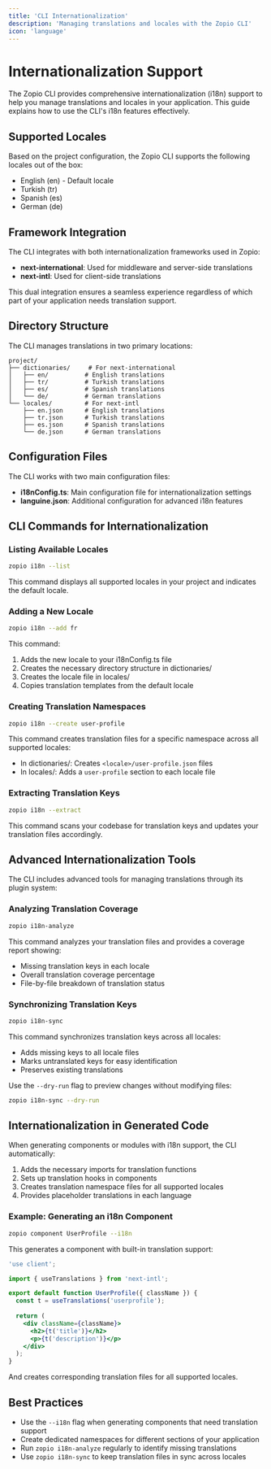 ```yaml
---
title: 'CLI Internationalization'
description: 'Managing translations and locales with the Zopio CLI'
icon: 'language'
---
```


# Internationalization Support

The Zopio CLI provides comprehensive internationalization (i18n) support to help you manage translations and locales in your application. This guide explains how to use the CLI's i18n features effectively.

## Supported Locales

Based on the project configuration, the Zopio CLI supports the following locales out of the box:

- English (en) - Default locale
- Turkish (tr)
- Spanish (es)
- German (de)

## Framework Integration

The CLI integrates with both internationalization frameworks used in Zopio:

- **next-international**: Used for middleware and server-side translations
- **next-intl**: Used for client-side translations

This dual integration ensures a seamless experience regardless of which part of your application needs translation support.

## Directory Structure

The CLI manages translations in two primary locations:

```
project/
├── dictionaries/     # For next-international
│   ├── en/          # English translations
│   ├── tr/          # Turkish translations
│   ├── es/          # Spanish translations
│   └── de/          # German translations
└── locales/         # For next-intl
    ├── en.json      # English translations
    ├── tr.json      # Turkish translations
    ├── es.json      # Spanish translations
    └── de.json      # German translations
```

## Configuration Files

The CLI works with two main configuration files:

- **i18nConfig.ts**: Main configuration file for internationalization settings
- **languine.json**: Additional configuration for advanced i18n features

## CLI Commands for Internationalization

### Listing Available Locales

```bash
zopio i18n --list
```

This command displays all supported locales in your project and indicates the default locale.

### Adding a New Locale

```bash
zopio i18n --add fr
```

This command:
1. Adds the new locale to your i18nConfig.ts file
2. Creates the necessary directory structure in dictionaries/
3. Creates the locale file in locales/
4. Copies translation templates from the default locale

### Creating Translation Namespaces

```bash
zopio i18n --create user-profile
```

This command creates translation files for a specific namespace across all supported locales:
- In dictionaries/: Creates `<locale>/user-profile.json` files
- In locales/: Adds a `user-profile` section to each locale file

### Extracting Translation Keys

```bash
zopio i18n --extract
```

This command scans your codebase for translation keys and updates your translation files accordingly.

## Advanced Internationalization Tools

The CLI includes advanced tools for managing translations through its plugin system:

### Analyzing Translation Coverage

```bash
zopio i18n-analyze
```

This command analyzes your translation files and provides a coverage report showing:
- Missing translation keys in each locale
- Overall translation coverage percentage
- File-by-file breakdown of translation status

### Synchronizing Translation Keys

```bash
zopio i18n-sync
```

This command synchronizes translation keys across all locales:
- Adds missing keys to all locale files
- Marks untranslated keys for easy identification
- Preserves existing translations

Use the `--dry-run` flag to preview changes without modifying files:

```bash
zopio i18n-sync --dry-run
```

## Internationalization in Generated Code

When generating components or modules with i18n support, the CLI automatically:

1. Adds the necessary imports for translation functions
2. Sets up translation hooks in components
3. Creates translation namespace files for all supported locales
4. Provides placeholder translations in each language

### Example: Generating an i18n Component

```bash
zopio component UserProfile --i18n
```

This generates a component with built-in translation support:

```jsx
'use client';

import { useTranslations } from 'next-intl';

export default function UserProfile({ className }) {
  const t = useTranslations('userprofile');
  
  return (
    <div className={className}>
      <h2>{t('title')}</h2>
      <p>{t('description')}</p>
    </div>
  );
}
```

And creates corresponding translation files for all supported locales.

## Best Practices

- Use the `--i18n` flag when generating components that need translation support
- Create dedicated namespaces for different sections of your application
- Run `zopio i18n-analyze` regularly to identify missing translations
- Use `zopio i18n-sync` to keep translation files in sync across locales
